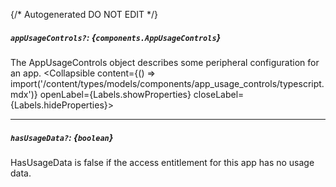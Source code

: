 {/* Autogenerated DO NOT EDIT  */}

##### `appUsageControls?`: *{`components.AppUsageControls`}*
The AppUsageControls object describes some peripheral configuration for an app.
<Collapsible content={() => import('/content/types/models/components/app_usage_controls/typescript.mdx')} openLabel={Labels.showProperties} closeLabel={Labels.hideProperties}>
</Collapsible>

---
##### `hasUsageData?`: *{`boolean`}*
HasUsageData is false if the access entitlement for this app has no usage data.


